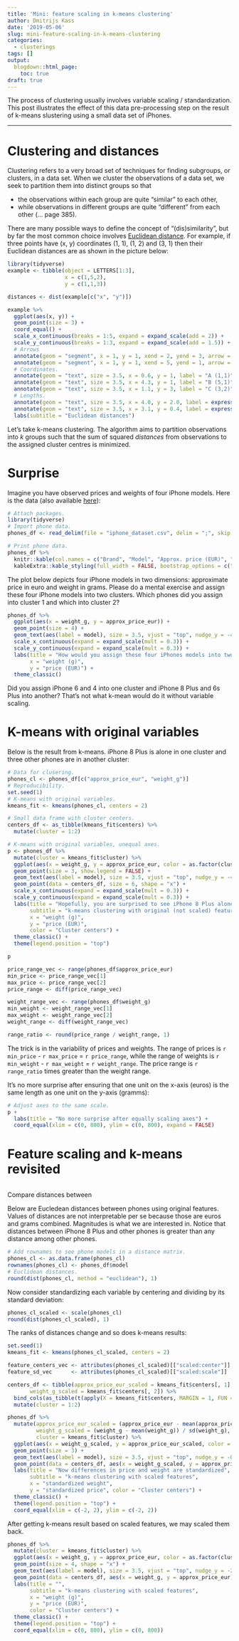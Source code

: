 ```yaml
---
title: 'Mini: feature scaling in k-means clustering'
author: Dmitrijs Kass
date: '2019-05-06'
slug: mini-feature-scaling-in-k-means-clustering
categories:
  - clusterings
tags: []
output:
  blogdown::html_page:
    toc: true
draft: true
---
```


The process of clustering usually involves variable scaling / standardization. This post illustrates the effect of this data pre-processing step on the result of k-means slustering using a small data set of iPhones.

----

# Clustering and distances

Clustering refers to a very broad set of techniques for finding subgroups, or clusters, in a data set. When we cluster the observations of a data set, we seek to partition them into distinct groups so that 

* the observations within each group are quite "similar" to each other, 
* while observations in different groups are quite "different" from each other (... page 385).

There are many possible ways to define the concept of "(dis)similarity", but by far the most common choice involves [Euclidean distance](https://en.wikipedia.org/wiki/Euclidean_distance). For example, if three points have (x, y) coordinates (1, 1), (1, 2) and (3, 1) then their Euclidean distances are as shown in the picture below:

```r
library(tidyverse)
example <- tibble(object = LETTERS[1:3],
                  x = c(1,5,2),
                  y = c(1,1,3))

distances <- dist(example[c("x", "y")])

example %>% 
  ggplot(aes(x, y)) +
  geom_point(size = 3) +
  coord_equal() +
  scale_x_continuous(breaks = 1:5, expand = expand_scale(add = 2)) +
  scale_y_continuous(breaks = 1:3, expand = expand_scale(add = 1.5)) +
  # Arrows
  annotate(geom = "segment", x = 1, y = 1, xend = 2, yend = 3, arrow = arrow(length = unit(0.3, "cm"))) +
  annotate(geom = "segment", x = 1, y = 1, xend = 5, yend = 1, arrow = arrow(length = unit(0.3, "cm"))) +
  # Coordinates.
  annotate(geom = "text", size = 3.5, x = 0.6, y = 1, label = "A (1,1)", hjust = 1) +
  annotate(geom = "text", size = 3.5, x = 4.3, y = 1, label = "B (5,1)", hjust = -1) +
  annotate(geom = "text", size = 3.5, x = 1.1, y = 3, label = "C (3,2)") +
  # Lengths.
  annotate(geom = "text", size = 3.5, x = 4.0, y = 2.0, label = expression(sqrt((3-1)^2 + (2-1)^2) == sqrt(5) %~~% 2.24)) +
  annotate(geom = "text", size = 3.5, x = 3.1, y = 0.4, label = expression(sqrt((5-1)^2 + (1-1)^2) == 2)) +
  labs(subtitle = "Euclidean distances")
```

<!-- Standardization is not important if the distance measure is already standardized, e.g. correlation and cosine distance.  -->

Let's take k-means clustering. The algorithm aims to partition observations into *k* groups such that the sum of squared *distances* from observations to the assigned cluster centres is minimized. 

<!-- It is usually advised to standardize the variables before calculating the distances.  -->

# Surprise

Imagine you have observed prices and weights of four iPhone models. Here is the data (also available [here](iphone_dataset.csv)): 

```r
# Attach packages.
library(tidyverse)
# Import phone data.
phones_df <- read_delim(file = "iphone_dataset.csv", delim = ";", skip = 2)
```

```r
# Print phone data.
phones_df %>% 
  knitr::kable(col.names = c("Brand", "Model", "Approx. price (EUR)", "Weight (g)"), format = "html") %>% 
  kableExtra::kable_styling(full_width = FALSE, bootstrap_options = c("striped", "condensed"))
```

The plot below depicts four iPhone models in two dimensions: approximate price in euro and weight in grams. Please do a mental exercise and assign these four iPhone models into two clusters. Which phones did you assign into cluster 1 and which into cluster 2?

```r
phones_df %>% 
  ggplot(aes(x = weight_g, y = approx_price_eur)) + 
  geom_point(size = 4) +
  geom_text(aes(label = model), size = 3.5, vjust = "top", nudge_y = -40) +
  scale_x_continuous(expand = expand_scale(mult = 0.3)) +
  scale_y_continuous(expand = expand_scale(mult = 0.3)) +
  labs(title = "How would you assign these four iPhones models into two clusters?",
       x = "weight (g)", 
       y = "price (EUR)") +
  theme_classic()
```

Did you assign iPhone 6 and 4 into one cluster and iPhone 8 Plus and 6s Plus into another? That's not what k-mean would do it without variable scaling.

# K-means with original variables

Below is the result from k-means. iPhone 8 Plus is alone in one cluster and three other phones are in another cluster:

```r
# Data for clusering.
phones_cl <- phones_df[c("approx_price_eur", "weight_g")]
# Reproducibility.
set.seed(1)
# K-means with original variables.
kmeans_fit <- kmeans(phones_cl, centers = 2)
```

```r
# Small data frame with cluster centers.
centers_df <- as_tibble(kmeans_fit$centers) %>%
  mutate(cluster = 1:2)

# K-means with original variables, unequal axes.
p <- phones_df %>% 
  mutate(cluster = kmeans_fit$cluster) %>% 
  ggplot(aes(x = weight_g, y = approx_price_eur, color = as.factor(cluster))) + 
  geom_point(size = 3, show.legend = FALSE) +
  geom_text(aes(label = model), size = 3.5, vjust = "top", nudge_y = -40, show.legend = FALSE) +
  geom_point(data = centers_df, size = 6, shape = "x") +
  scale_x_continuous(expand = expand_scale(mult = 0.3)) +
  scale_y_continuous(expand = expand_scale(mult = 0.3)) +
  labs(title = "Hopefully, you are surprised to see iPhone 8 Plus alone in cluster 2",
       subtitle = "k-means clustering with original (not scaled) features",
       x = "weight (g)", 
       y = "price (EUR)", 
       color = "Cluster centers") +
  theme_classic() +
  theme(legend.position = "top")

p
```


```r
price_range_vec <- range(phones_df$approx_price_eur)
min_price <- price_range_vec[1]
max_price <- price_range_vec[2]
price_range <- diff(price_range_vec)

weight_range_vec <- range(phones_df$weight_g)
min_weight <- weight_range_vec[1]
max_weight <- weight_range_vec[2]
weight_range <- diff(weight_range_vec)

range_ratio <- round(price_range / weight_range, 1)
```

The trick is in the variability of prices and weights. The range of prices is `r min_price` - `r max_price` = `r price_range`, while the range of weights is `r min_weight` - `r max_weight` = `r weight_range`. The price range is `r range_ratio` times greater than the weight range.

It's no more surprise after ensuring that one unit on the x-axis (euros) is the same length as one unit on the y-axis (gramms):

```r
# Adjust axes to the same scale.
p +
  labs(title = "No more surprise after equally scaling axes") +
  coord_equal(xlim = c(0, 800), ylim = c(0, 800), expand = FALSE)
```



# Feature scaling and k-means revisited

```r

```


Compare distances between 

Below are Eucledean distances between phones using original features. Values of distances are not interpretable per se because those are euros and grams combined. Magnitudes is what we are interested in. Notice that distances between iPhone 8 Plus and other phones is greater than any distance among other phones.

```r
# Add rownames to see phone models in a distance matrix.
phones_cl <- as.data.frame(phones_cl)
rownames(phones_cl) <- phones_df$model
# Euclidean distances.
round(dist(phones_cl, method = "euclidean"), 1)
```

Now consider standardizing each variable by centering and dividing by its standard deviation:

```r
phones_cl_scaled <- scale(phones_cl)
round(dist(phones_cl_scaled), 1)
```

The ranks of distances change and so does k-means results:

```r
set.seed(1)
kmeans_fit <- kmeans(phones_cl_scaled, centers = 2)
```

```r
feature_centers_vec <- attributes(phones_cl_scaled)[["scaled:center"]]
feature_sd_vec      <- attributes(phones_cl_scaled)[["scaled:scale"]]

centers_df <- tibble(approx_price_eur_scaled = kmeans_fit$centers[, 1],
       weight_g_scaled = kmeans_fit$centers[, 2]) %>%
  bind_cols(as_tibble(t(apply(X = kmeans_fit$centers, MARGIN = 1, FUN = function(x) x * feature_sd_vec + feature_centers_vec)))) %>%
  mutate(cluster = 1:2)

phones_df %>%
  mutate(approx_price_eur_scaled = (approx_price_eur - mean(approx_price_eur)) / sd(approx_price_eur),
         weight_g_scaled = (weight_g - mean(weight_g)) / sd(weight_g),
         cluster = kmeans_fit$cluster) %>%
  ggplot(aes(x = weight_g_scaled, y = approx_price_eur_scaled, color = as.factor(cluster))) +
  geom_point(size = 3) +
  geom_text(aes(label = model), size = 3.5, vjust = "top", nudge_y = -0.1, show.legend = FALSE) +
  geom_point(data = centers_df, aes(x = weight_g_scaled, y = approx_price_eur_scaled), size = 6, shape = "x") +
  labs(title = "Now differences in price and weight are standardized",
       subtitle = "k-means clustering with scaled features",
       x = "standardized weight",
       y = "standardized price", color = "Cluster centers") +
  theme_classic() +
  theme(legend.position = "top") +
  coord_equal(xlim = c(-2, 2), ylim = c(-2, 2))
```

After getting k-means result based on scaled features, we may scaled them back.

```r
phones_df %>%
  mutate(cluster = kmeans_fit$cluster) %>%
  ggplot(aes(x = weight_g, y = approx_price_eur, color = as.factor(cluster))) +
  geom_point(size = 4, shape = "x") +
  geom_text(aes(label = model), size = 3.5, vjust = "top", nudge_y = -20) +
  geom_point(data = centers_df, aes(x = weight_g, y = approx_price_eur), size = 8, shape = "x") +
  labs(title = "",
       subtitle = "k-means clustering with scaled features",
       x = "weight (g)",
       y = "price (EUR)",
       color = "Cluster centers") +
  theme_classic() +
  theme(legend.position = "top") +
  coord_equal(xlim = c(0, 800), ylim = c(0, 800))
```


